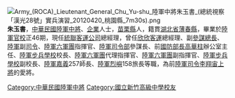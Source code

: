 {{BLP unsourced|time=2021-03-11T03:10:33+00:00}}
[[File:Army_(ROCA)_Lieutenant_General_Chu_Yu-shu_陸軍中將朱玉書_(總統視察「漢光28號」實兵演習_20120420_桃園縣_7m30s).png|thumb]]
'''朱玉書'''{{BD|1954年}}，[[中華民國陸軍|中華民國陸軍]][[中將|中將]]、[[企業|企業]]人士，[[苗栗縣|苗栗縣]]人，籍貫[[湖北省|湖北省]][[薄春縣|薄春縣]]，畢業於[[陸軍官校|陸軍官校]]正46期，現任[[統聯客運公司|統聯客運公司]]總經理，曾任[[欣欣客運|欣欣客運]]總經理、副[[中華民國參謀總長|參謀總長]]、[[陸軍|陸軍]]副[[中華民國陸軍司令|司令]]、[[陸軍六軍團|陸軍六軍團]]指揮官、[[國防部陸軍司令部|陸軍司令部]]參謀長、前[[中華民國國防部部長|國防部長]][[高華柱|高華柱]]辦公室主任、[[陸軍步兵訓練指揮部|陸軍步兵學校]]校長、[[陸軍六軍團|陸軍六軍團]]代理指揮官、[[陸軍六軍團|陸軍六軍團]]副指揮官、[[陸軍步兵訓練指揮部|陸軍步兵學校]]副校長、[[陸軍|陸軍]][[嘉義|嘉義]]257師長、[[陸軍|陸軍]][[烈嶼|烈嶼]]158旅長等職，為前[[中華民國陸軍司令|陸軍司令]][[李翔宙|李翔宙]][[上將|上將]]的愛將。

[[Category:中華民國陸軍中將|Category:中華民國陸軍中將]]
[[Category:國立新竹高級中學校友|Category:國立新竹高級中學校友]]